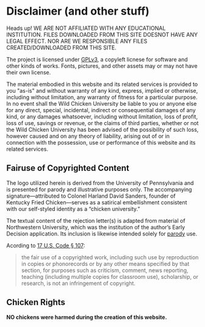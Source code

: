 
# Disclaimer (and other stuff)

<Alert variant="destructive">
  <AlertCircleIcon /><AlertTitle>Heads up!</AlertTitle>
  <AlertDescription>
    WE ARE NOT AFFILIATED WITH ANY EDUCATIONAL INSTITUTION. 
    FILES DOWNLOADED FROM THIS SITE DOESNOT HAVE ANY LEGAL EFFECT. NOR ARE WE RESPONSIBLE ANY FILES CREATED/DOWNLOADED FROM THIS SITE.
  </AlertDescription>
</Alert>

The project is licensed under [GPLv3](https://www.gnu.org/licenses/quick-guide-gplv3.en.html), a copyleft licnese for software and other kinds of works. 
Fonts, pictures, and other assets may or may not have their own license.

The material embodied in this website and its related services is provided to you "as-is" and without warranty of any kind, 
express, implied or otherwise, including without limitation, any warranty of fitness for a particular purpose. 
In no event shall the Wild Chicken University be liable to you or anyone else for any direct, special, incidental, 
indirect or consequential damages of any kind, or any damages whatsoever, including without limitation, loss of profit,
loss of use, savings or revenue, or the claims of third parties, whether or not the Wild Chicken University has 
been advised of the possibility of such loss, however caused and on any theory of liability, arising out of or in 
connection with the possession, use or performance of this website and its related services. 


## Fairuse of Copyrighted Content

The logo utilized herein is derived from the University of Pennsylvania and is presented for parody and illustrative purposes only. The accompanying signature—attributed to Colonel Harland David Sanders, founder of Kentucky Fried Chicken—serves as a satirical embellishment consistent with our self-styled identity as a “chicken university.”

The textual content of the rejection letter(s) is adapted from material of Northwestern University, which was the institution of the author’s Early Decision application. Its inclusion is likewise intended solely for [parody](https://www.law.cornell.edu/wex/parody) use. 

Acording to [17 U.S. Code § 107](https://www.law.cornell.edu/uscode/text/17/107):

> the fair use of a copyrighted work, including such use by reproduction in copies or phonorecords or by any other means specified by that section, for purposes such as criticism, comment, news reporting, teaching (including multiple copies for classroom use), scholarship, or research, is not an infringement of copyright.

## Chicken Rights

**NO chickens were harmed during the creation of this website.** 